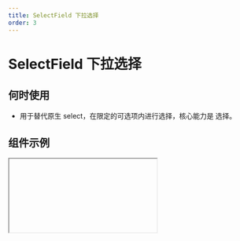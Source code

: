 ```yaml
---
title: SelectField 下拉选择
order: 3
---
```


# SelectField 下拉选择

## 何时使用

- 用于替代原生 select，在限定的可选项内进行选择，核心能力是 选择。

## 组件示例


<Iframe url="https://www.aliwork.com/developer/select-field-v2?isRenderNav=false" />

## 组件属性


<AttrTable
  category="form"
  dataSource={[
    {
      code: 'placeholder',
      type: 'string',
      default: `'请选择'`,
      desc: '表单组件占位提示信息',
    },
    {
      code: 'value',
      type: 'string',
      default: ``,
      desc: '当前组件默认值',
    },
    {
      code: 'hasArrow',
      type: 'boolean',
      default: 'true',
      desc: '是否有下拉箭头',
    },
    {
      code: 'hasBorder',
      type: 'boolean',
      default: 'true',
      desc: '是否有边框',
    },
    {
      code: 'hasClear',
      type: 'boolean',
      default: 'true',
      desc: '是否有清除按钮',
    },
    {
      code: 'useDetailValue',
      type: 'boolean',
      default: 'false',
      desc: '设置value 使用对象类型{label, value}',
    },
    {
      code: 'autoWidth',
      type: 'boolean',
      default: 'true',
      desc: '下拉菜单是否与选择器对齐',
    },
    {
      code: 'showSearch',
      type: 'boolean',
      default: 'true',
      desc: '展开后是否能搜索，tag 模式下固定为 true',
    },
    {
      code: 'searchDelay',
      type: 'number',
      default: '300',
      desc: '搜索延时时间，单位ms',
    },
    {
      code: 'dataSource',
      type: '[DataSource[]](/docs/components/interface#datasource)',
      default: `~~~json
[
  {
    "text": "选项一",
    "value": "1"
  },
  {
    "text": "选项二",
    "value": "2"
  },
  {
    "text": "选项三",
    "value": "3"
  }
]
      `,
      desc: '设置选项',
    },
    {
      code: 'notFoundContent',
      type: 'string',
      default: `'请输入'`,
      desc: '为空文案',
    },
    {
      code: 'filter',
      type: '(value: string, data: DataSource) => boolean',
      default: '',
      desc: '本地过滤方法，开启本地过滤时才有',
    },
    {
      code: 'filterLocal',
      type: 'boolean',
      default: '',
      desc: '支持本地过滤，在数据源为远程的时候需要关闭此项',
    },
    {
      code: 'onChange',
      type: '(value: string) => void',
      default: '',
      desc: '组件值发生改变事件',
    },
    {
      code: 'onVisibleChange',
      type: '(visible: boolean) => void',
      default: '',
      desc: '弹层显示或隐藏时触发事件',
    },
    {
      code: 'onRemove',
      type: '(item: object) => void',
      default: '',
      desc: '值删除时事件',
    },
    {
      code: 'onSearch',
      type: '(keyword: string) => void',
      default: '',
      desc: '搜索框值变化时事件',
    },
  ]}
/>
